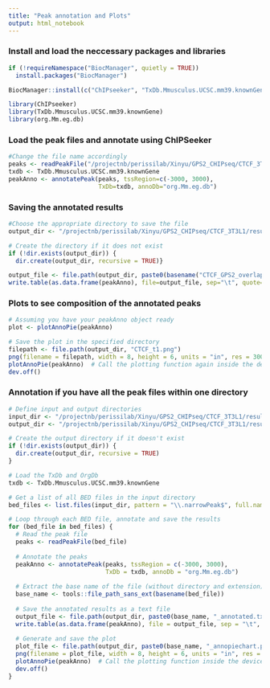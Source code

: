 ```yaml
---
title: "Peak annotation and Plots"
output: html_notebook
---
```


### Install and load the neccessary packages and libraries 
```r
if (!requireNamespace("BiocManager", quietly = TRUE))
  install.packages("BiocManager")

BiocManager::install(c("ChIPseeker", "TxDb.Mmusculus.UCSC.mm39.knownGene", "org.Mm.eg.db"))

library(ChIPseeker)
library(TxDb.Mmusculus.UCSC.mm39.knownGene)
library(org.Mm.eg.db)
```

### Load the peak files and annotate using ChIPSeeker
```r
#Change the file name accordingly
peaks <- readPeakFile("/projectnb/perissilab/Xinyu/GPS2_CHIPseq/CTCF_3T3L1/results/intersect/CTCF_GPS2_overlap_union_t1to4_3T3L1_mm39.bed")
txdb <- TxDb.Mmusculus.UCSC.mm39.knownGene
peakAnno <- annotatePeak(peaks, tssRegion=c(-3000, 3000),
                         TxDb=txdb, annoDb="org.Mm.eg.db")
```

### Saving the annotated results
```r
#Choose the appropriate directory to save the file
output_dir <- "/projectnb/perissilab/Xinyu/GPS2_CHIPseq/CTCF_3T3L1/results/annotation"

# Create the directory if it does not exist
if (!dir.exists(output_dir)) {
  dir.create(output_dir, recursive = TRUE)}

output_file <- file.path(output_dir, paste0(basename("CTCF_GPS2_overlap_union_t1to4_3T3L1_mm39"), "_annotated.txt"))
write.table(as.data.frame(peakAnno), file=output_file, sep="\t", quote=FALSE, row.names=FALSE)
```

### Plots to see composition of the annotated peaks
```r
# Assuming you have your peakAnno object ready
plot <- plotAnnoPie(peakAnno)

# Save the plot in the specified directory
filepath <- file.path(output_dir, "CTCF_t1.png")
png(filename = filepath, width = 8, height = 6, units = "in", res = 300)
plotAnnoPie(peakAnno)  # Call the plotting function again inside the device
dev.off()
```

### Annotation if you have all the peak files within one directory
```r
# Define input and output directories
input_dir <- "/projectnb/perissilab/Xinyu/GPS2_CHIPseq/CTCF_3T3L1/results/filtered"
output_dir <- "/projectnb/perissilab/Xinyu/GPS2_CHIPseq/CTCF_3T3L1/results/annotation"

# Create the output directory if it doesn't exist
if (!dir.exists(output_dir)) {
  dir.create(output_dir, recursive = TRUE)
}

# Load the TxDb and OrgDb
txdb <- TxDb.Mmusculus.UCSC.mm39.knownGene

# Get a list of all BED files in the input directory
bed_files <- list.files(input_dir, pattern = "\\.narrowPeak$", full.names = TRUE)

# Loop through each BED file, annotate and save the results
for (bed_file in bed_files) {
  # Read the peak file
  peaks <- readPeakFile(bed_file)
  
  # Annotate the peaks
  peakAnno <- annotatePeak(peaks, tssRegion = c(-3000, 3000),
                           TxDb = txdb, annoDb = "org.Mm.eg.db")
  
  # Extract the base name of the file (without directory and extension)
  base_name <- tools::file_path_sans_ext(basename(bed_file))
  
  # Save the annotated results as a text file
  output_file <- file.path(output_dir, paste0(base_name, "_annotated.txt"))
  write.table(as.data.frame(peakAnno), file = output_file, sep = "\t", quote = FALSE, row.names = FALSE)
  
  # Generate and save the plot
  plot_file <- file.path(output_dir, paste0(base_name, "_annopiechart.png"))
  png(filename = plot_file, width = 8, height = 6, units = "in", res = 300)
  plotAnnoPie(peakAnno)  # Call the plotting function inside the device
  dev.off()
}
```